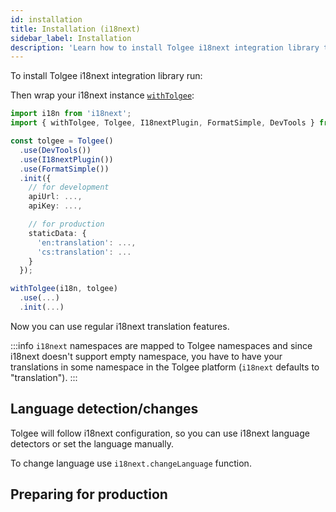 ```yaml
---
id: installation
title: Installation (i18next)
sidebar_label: Installation
description: 'Learn how to install Tolgee i18next integration library to use regular i18next translation features. Tolgee will follow i18next configuration.'
---
```


To install Tolgee i18next integration library run:

<InstallationTabs lib="@tolgee/i18next" />

Then wrap your i18next instance [`withTolgee`](./api#function-withtolgeei18next-tolgeeconfig):

```ts
import i18n from 'i18next';
import { withTolgee, Tolgee, I18nextPlugin, FormatSimple, DevTools } from '@tolgee/i18next';

const tolgee = Tolgee()
  .use(DevTools())
  .use(I18nextPlugin())
  .use(FormatSimple())
  .init({
    // for development
    apiUrl: ...,
    apiKey: ...,

    // for production
    staticData: {
      'en:translation': ...,
      'cs:translation': ...
    }
  });

withTolgee(i18n, tolgee)
  .use(...)
  .init(...)

```

Now you can use regular i18next translation features.

:::info
`i18next` namespaces are mapped to Tolgee namespaces and since i18next doesn't support empty namespace, you have to have your translations in some namespace in the Tolgee platform (`i18next` defaults to "translation").
:::

## Language detection/changes

Tolgee will follow i18next configuration, so you can use i18next language detectors or set the language manually.

To change language use `i18next.changeLanguage` function.

## Preparing for production

<PreparingForProduction />
